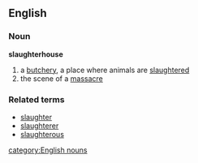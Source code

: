 ==English==
===Noun===
'''slaughterhouse'''
#a [[butchery]], a place where animals are [[slaughtered]]
#the scene of a [[massacre]]

===Related terms===
*[[slaughter]]
*[[slaughterer]]
*[[slaughterous]]

[[category:English nouns]]